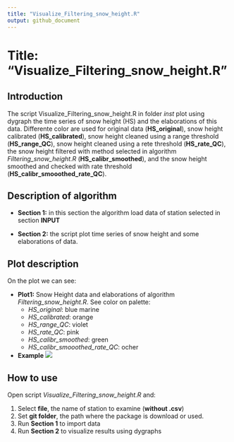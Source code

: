 ```yaml
---
title: "Visualize_Filtering_snow_height.R"
output: github_document
---
```


# Title: "Visualize_Filtering_snow_height.R"

## Introduction 

The script Visualize_Filtering_snow_height.R in folder *inst* plot using dygraph the time series of snow height (HS) and the elaborations of this data. Differente color are used for original data (**HS_original**), snow height calibrated (**HS_calibrated**), snow height cleaned using a range threshold (**HS_range_QC**), snow height cleaned using a rete threshold (**HS_rate_QC**),  the snow height filtered with method selected in algorithm *Filtering_snow_height.R* (**HS_calibr_smoothed**), and the snow height smoothed  and checked with rate threshold (**HS_calibr_smooothed_rate_QC**).


## Description of algorithm

* **Section 1:** in this section the algorithm load data of station selected in section **INPUT**

* **Section 2:** the script plot time series of snow height and some elaborations of data.

## Plot description

On the plot we can see:

* **Plot1:** Snow Height data and elaborations of algorithm *Filtering_snow_height.R*. See color on palette:
    + *HS_original*: blue marine
    + *HS_calibrated*: orange
    + *HS_range_QC*: violet
    + *HS_rate_QC*: pink
    + *HS_calibr_smoothed*: green
    + *HS_calibr_smooothed_rate_QC*: ocher
    
    
* **Example**
![](https://github.com/EURAC-Ecohydro/SnowSeasonAnalysis/blob/master/figs/img_snow_filtering.PNG) 

## How to use

Open script *Visualize_Filtering_snow_height.R* and:

1.  Select **file**, the name of station to examine (**without .csv**)
2.  Set **git folder**, the path where the package is download or used.
3.  Run **Section 1** to import data
4.  Run **Section 2** to visualize results using dygraphs
